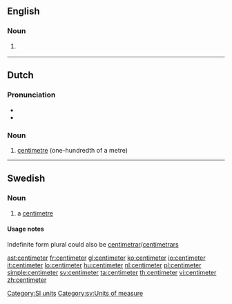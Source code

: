==English==

===Noun===
{{en-noun}}

# {{US}} {{alternative spelling of|[[centimetre]]}}

[[Category:SI units]]

----

==Dutch==

===Pronunciation===
* {{IPA|/'sɛntiˌmetər/|lang=nl}}
* {{audio|nl-centimeter.ogg|centimeter}}

===Noun===
{{infl|nl|noun}}

# [[centimetre]] (one-hundredth of a metre)

{{tbot entry|Dutch|centimetre|2008|December|nl}}

----

==Swedish==

===Noun===
{{sv-noun-irreg-c|2=centimetern|3=centimeter|4=centimeterna}}

# a [[centimetre]]

====Usage notes====
Indefinite form plural could also be [[centimetrar]]/[[centimetrars]]

[[Category:sv:Units of measure]]

[[ast:centimeter]]
[[fr:centimeter]]
[[gl:centimeter]]
[[ko:centimeter]]
[[io:centimeter]]
[[it:centimeter]]
[[lo:centimeter]]
[[hu:centimeter]]
[[nl:centimeter]]
[[pl:centimeter]]
[[simple:centimeter]]
[[sv:centimeter]]
[[ta:centimeter]]
[[th:centimeter]]
[[vi:centimeter]]
[[zh:centimeter]]